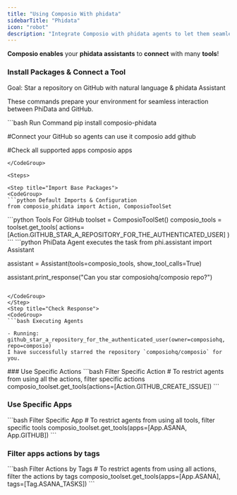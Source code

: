 ```yaml
---
title: "Using Composio With phidata"
sidebarTitle: "Phidata"
icon: "robot"
description: "Integrate Composio with phidata agents to let them seamlessly interact with external apps"
---
```


**Composio enables** your **phidata assistants** to **connect** with many **tools**!

### Install Packages & Connect a Tool

<Tip>
  Goal: Star a repository on GitHub with natural language & phidata Assistant
</Tip>

These commands prepare your environment for seamless interaction between PhiData and GitHub.

<CodeGroup>
  ```bash Run Command 
pip install composio-phidata

#Connect your GitHub so agents can use it
composio add github

#Check all supported apps
composio apps
  ```
</CodeGroup>

<Steps>

<Step title="Import Base Packages">
<CodeGroup>
  ```python Default Imports & Configuration
from composio_phidata import Action, ComposioToolSet
  ```
</CodeGroup>
</Step>
<Step title="Fetch all GitHub PhiData Tools via Composio">
<CodeGroup>
  ```python Tools For GitHub
toolset = ComposioToolSet()
composio_tools = toolset.get_tools(
    actions=[Action.GITHUB_STAR_A_REPOSITORY_FOR_THE_AUTHENTICATED_USER]
)
  ```
</CodeGroup>
</Step>
<Step title="Setup the Assistant and Execute the Task">
<CodeGroup>
  ```python PhiData Agent executes the task
from phi.assistant import Assistant

assistant = Assistant(tools=composio_tools, show_tool_calls=True)

assistant.print_response("Can you star composiohq/composio repo?")
  ```

</CodeGroup>
</Step>
<Step title="Check Response">
<CodeGroup>
  ```bash Executing Agents

- Running: github_star_a_repository_for_the_authenticated_user(owner=composiohq, repo=composio)
  I have successfully starred the repository `composiohq/composio` for you.
  ```
</CodeGroup>

</Step>
</Steps>
### Use Specific Actions
<CodeGroup>
  ```bash Filter Specific Action
# To restrict agents from using all the actions, filter specific actions 
composio_toolset.get_tools(actions=[Action.GITHUB_CREATE_ISSUE])
  ```
</CodeGroup>

### Use Specific Apps

<CodeGroup>
  ```bash Filter Specific App 
# To restrict agents from using all tools, filter specific tools 
composio_toolset.get_tools(apps=[App.ASANA, App.GITHUB])
  ```
</CodeGroup>

### Filter apps actions by tags

<CodeGroup>
  ```bash Filter Actions by Tags 
# To restrict agents from using all actions, filter the actions by tags 
composio_toolset.get_tools(apps=[App.ASANA], tags=[Tag.ASANA_TASKS]) 
  ```
</CodeGroup>